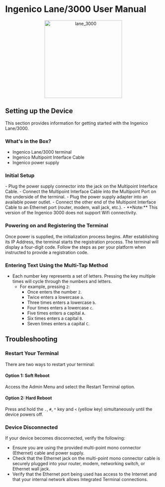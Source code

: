 # Ingenico Lane/3000 User Manual

<p align="center">
  <img
    src="/help/payments/payment-devices/images/lane_3000.png"
    alt="lane_3000"
    width="250"
  />
</p>

## Setting up the Device

This section provides information for getting started with the Ingenico Lane/3000.

### What's in the Box?

- Ingenico Lane/3000 terminal
- Ingenico Multipoint Interface Cable
- Ingenico power supply

### Initial Setup

<Steps>
  <Step title="Power Connection">
    - Plug the power supply connector into the jack on the Multipoint Interface Cable.
    - Connect the Multipoint Interface Cable into the Multipoint Port on the underside of the terminal.
    - Plug the power supply adapter into an available power outlet.
  </Step>

  <Step title="Network Connection">
    - Connect the other end of the Multipoint Interface Cable to an Ethernet port (router, modem, wall jack, etc.).
    - **Note:** This version of the Ingenico 3000 does not support Wifi connectivity.
  </Step>
</Steps>

### Powering on and Registering the Terminal

<Steps>
  <Step title="Initialize">
    Once power is supplied, the initialization process begins.
  </Step>

<Step title="Establish Connection">
  After establishing its IP Address, the terminal starts the registration
  process.
</Step>

  <Step title="Register Device">
    The terminal will display a four-digit code. Follow the steps as per your platform when instructed to provide a registration code.
  </Step>
</Steps>

### Entering Text Using the Multi-Tap Method

- Each number key represents a set of letters. Pressing the key multiple times will cycle through the numbers and letters.
  - For example, pressing `2`:
    - Once enters the number `2`.
    - Twice enters a lowercase `a`.
    - Three times enters a lowercase `b`.
    - Four times enters a lowercase `c`.
    - Five times enters a capital `A`.
    - Six times enters a capital `B`.
    - Seven times enters a capital `C`.

## Troubleshooting

### Restart Your Terminal

There are two ways to restart your terminal:

#### Option 1: Soft Reboot

Access the Admin Menu and select the Restart Terminal option.

#### Option 2: Hard Reboot

Press and hold the `.`, `#`, `*` key and `<` (yellow key) simultaneously until the device powers off.

### Device Disconnected

If your device becomes disconnected, verify the following:

- Ensure you are using the provided multi-point mono connector (Ethernet) cable and power supply.
- Check that the Ethernet jack on the multi-point mono connector cable is securely plugged into your router, modem, networking switch, or Ethernet wall jack.
- Verify that the Ethernet port being used has access to the Internet and that your internal network allows Integrated Terminal connections.
